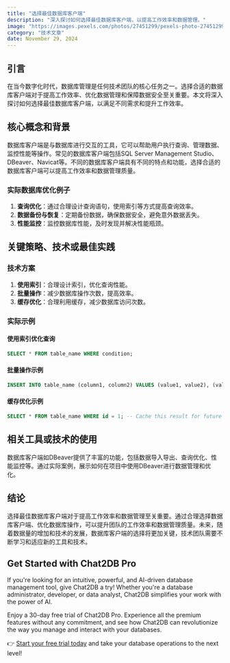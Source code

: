 ```yaml
---
title: "选择最佳数据库客户端"
description: "深入探讨如何选择最佳数据库客户端，以提高工作效率和数据管理。"
image: "https://images.pexels.com/photos/27451299/pexels-photo-27451299.jpeg?auto=compress&cs=tinysrgb&dpr=1&w=500"
category: "技术文章"
date: November 29, 2024
---
```


## 引言

在当今数字化时代，数据库管理是任何技术团队的核心任务之一。选择合适的数据库客户端对于提高工作效率、优化数据管理和保障数据安全至关重要。本文将深入探讨如何选择最佳数据库客户端，以满足不同需求和提升工作效率。

## 核心概念和背景

数据库客户端是与数据库进行交互的工具，它可以帮助用户执行查询、管理数据、监控性能等操作。常见的数据库客户端包括SQL Server Management Studio、DBeaver、Navicat等。不同的数据库客户端具有不同的特点和功能，选择合适的数据库客户端可以提高工作效率和数据管理质量。

### 实际数据库优化例子

1. **查询优化**：通过合理设计查询语句，使用索引等方式提高查询效率。
2. **数据备份与恢复**：定期备份数据，确保数据安全，避免意外数据丢失。
3. **性能监控**：监控数据库性能，及时发现并解决性能瓶颈。

## 关键策略、技术或最佳实践

### 技术方案

1. **使用索引**：合理设计索引，优化查询性能。
2. **批量操作**：减少数据库操作次数，提高效率。
3. **缓存优化**：合理利用缓存，减少数据库访问次数。

### 实际示例

#### 使用索引优化查询

```sql
SELECT * FROM table_name WHERE condition;
```

#### 批量操作示例

```sql
INSERT INTO table_name (column1, column2) VALUES (value1, value2), (value3, value4);
```

#### 缓存优化示例

```sql
SELECT * FROM table_name WHERE id = 1; -- Cache this result for future use.
```

## 相关工具或技术的使用

数据库客户端如DBeaver提供了丰富的功能，包括数据导入导出、查询优化、性能监控等。通过实际案例，展示如何在项目中使用DBeaver进行数据管理和优化。

## 结论

选择最佳数据库客户端对于提高工作效率和数据管理至关重要。通过合理选择数据库客户端、优化数据库操作，可以提升团队的工作效率和数据管理质量。未来，随着数据量的增加和技术的发展，数据库客户端的选择将更加关键，技术团队需要不断学习和适应新的工具和技术。


## Get Started with Chat2DB Pro

If you're looking for an intuitive, powerful, and AI-driven database management tool, give Chat2DB a try! Whether you're a database administrator, developer, or data analyst, Chat2DB simplifies your work with the power of AI.

Enjoy a 30-day free trial of Chat2DB Pro. Experience all the premium features without any commitment, and see how Chat2DB can revolutionize the way you manage and interact with your databases.

👉 [Start your free trial today](https://chat2db.ai/pricing) and take your database operations to the next level!
